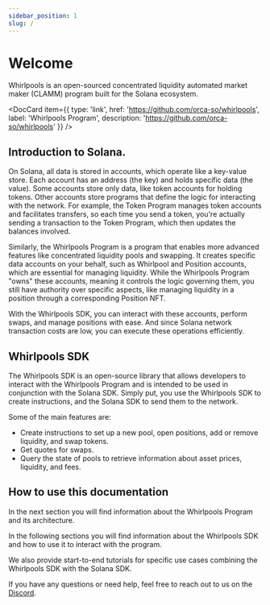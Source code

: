 ```yaml
---
sidebar_position: 1
slug: /
---
```


# Welcome

Whirlpools is an open-sourced concentrated liquidity automated market maker (CLAMM) program built for the Solana ecosystem.

<DocCard item={{
  type: 'link',
  href: 'https://github.com/orca-so/whirlpools',
  label: 'Whirlpools Program',
  description: 'https://github.com/orca-so/whirlpools'
}} />

## Introduction to Solana.

On Solana, all data is stored in accounts, which operate like a key-value store. Each account has an address (the key) and holds specific data (the value). Some accounts store only data, like token accounts for holding tokens. Other accounts store programs that define the logic for interacting with the network. For example, the Token Program manages token accounts and facilitates transfers, so each time you send a token, you're actually sending a transaction to the Token Program, which then updates the balances involved.

Similarly, the Whirlpools Program is a program that enables more advanced features like concentrated liquidity pools and swapping. It creates specific data accounts on your behalf, such as Whirlpool and Position accounts, which are essential for managing liquidity. While the Whirlpools Program "owns" these accounts, meaning it controls the logic governing them, you still have authority over specific aspects, like managing liquidity in a position through a corresponding Position NFT.

With the Whirlpools SDK, you can interact with these accounts, perform swaps, and manage positions with ease. And since Solana network transaction costs are low, you can execute these operations efficiently.

## Whirlpools SDK

The Whirlpools SDK is an open-source library that allows developers to interact with the Whirlpools Program and is intended to be used in conjunction with the Solana SDK. Simply put, you use the Whirlpools SDK to create instructions, and the Solana SDK to send them to the network.

Some of the main features are:
- Create instructions to set up a new pool, open positions, add or remove liquidity, and swap tokens.
- Get quotes for swaps.
- Query the state of pools to retrieve information about asset prices, liquidity, and fees.

## How to use this documentation

In the next section you will find information about the Whirlpools Program and its architecture.

In the following sections you will find information about the Whirlpools SDK and how to use it to interact with the program.

We also provide start-to-end tutorials for specific use cases combining the Whirlpools SDK with the Solana SDK.

If you have any questions or need help, feel free to reach out to us on the [Discord](https://discord.orca.so).